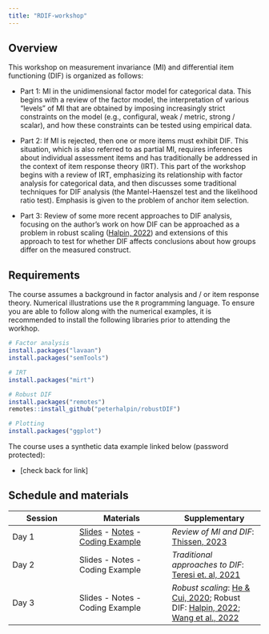 ```yaml
---
title: "RDIF-workshop"
---
```


## Overview

<!-- The focus of this work shop is comparing educational and psychological tests over  independent groups of respondents. Often, we want to use test data to compare groups on the construct being measured, for example, by comparing group means on the overall test score. However, test scores can also be influenced by attributes of the respondent other than the trait being measured. In the western world, a common example is assessments of depression that ask about whether a person has cried in the last week. Men are less likely to endorse this item than females, even when they have the same level of depression  (Bauer, 2017). Thus comparing men and women on their overall test score would lead to underestimation of the level of depression in men. This example is  -->

This workshop on measurement invariance (MI) and differential item functioning (DIF) is organized as follows:

-   Part 1: MI in the unidimensional factor model for categorical data. This begins with a review of the factor model, the interpretation of various "levels" of MI that are obtained by imposing increasingly strict constraints on the model (e.g., configural, weak / metric, strong / scalar), and how these constraints can be tested using empirical data.

-   Part 2: If MI is rejected, then one or more items must exhibit DIF. This situation, which is also referred to as partial MI, requires inferences about individual assessment items and has traditionally be addressed in the context of item response theory (IRT). This part of the workshop begins with a review of IRT, emphasizing its relationship with factor analysis for categorical data, and then discusses some traditional techniques for DIF analysis (the Mantel-Haenszel test and the likelihood ratio test). Emphasis is given to the problem of anchor item selection.

-   Part 3: Review of some more recent approaches to DIF analysis, focusing on the author's work on how DIF can be approached as a problem in robust scaling ([Halpin, 2022](https://arxiv.org/abs/2207.04598)) and extensions of this approach to test for whether DIF affects conclusions about how groups differ on the measured construct.

## Requirements

The course assumes a background in factor analysis and / or item response theory. Numerical illustrations use the `R` programming language. To ensure you are able to follow along with the numerical examples, it is recommended to install the following libraries prior to attending the workhop.

```r
# Factor analysis
install.packages("lavaan")
install.packages("semTools")

# IRT
install.packages("mirt")

# Robust DIF
install.packages("remotes")
remotes::install_github("peterhalpin/robustDIF")

# Plotting
install.packages("ggplot")
```

The course uses a synthetic data example linked below (password protected):

-   \[check back for link\]

## Schedule and materials

| Session | Materials                                                                                   | Supplementary                                                                                                                                                                                                                                                                                                                          |
|-------------------|---------------------------|---------------------------|
| Day 1   | [Slides](files/Week11.html){target="_blank"} - [Notes](files/Week11.docx) - [Coding Example](files/DIF.html){target="_blank"} | *Review of MI and DIF*: [Thissen, 2023](files/DIF-MIhistory9-12-23version.pdf){target="_blank"}                                                                                                                                                                                                                                                         |
| Day 2   | Slides - Notes - Coding Example                                                             | *Traditional approaches to DIF*: [Teresi et. al, 2021](https://www.ncbi.nlm.nih.gov/pmc/articles/PMC8889890/){target="_blank"}                                                                                                                                                                                                                          |
| Day 3   | Slides - Notes - Coding Example                                                             | *Robust scaling*: [He & Cui, 2020](files/He%20and%20Cui%20-%202020%20-%20Evaluating%20Robust%20Scale%20Transformation%20Methods%20Wit.pdf){target="_blank"}; Robust DIF: [Halpin, 2022](https://arxiv.org/abs/2207.04598){target="_blank"}; [Wang et al., 2022](files/Wang%20et%20al.%20-%202022%20-%20Testing%20Differential%20Item%20Functioning%20Without%20Pred.pdf){target="_blank"} |

